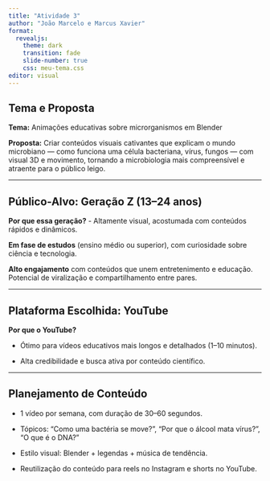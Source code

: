 ```yaml
---
title: "Atividade 3"
author: "João Marcelo e Marcus Xavier"
format: 
  revealjs:
    theme: dark
    transition: fade
    slide-number: true
    css: meu-tema.css  
editor: visual
---
```


## Tema e Proposta  

**Tema:** Animações educativas sobre microrganismos em Blender




**Proposta:** Criar conteúdos visuais cativantes que explicam o mundo microbiano — como funciona uma célula bacteriana, vírus, fungos — com visual 3D e movimento, tornando a microbiologia mais compreensível e atraente para o público leigo.

------------------------------------------------------------------------

## Público-Alvo: Geração Z (13–24 anos)  

**Por que essa geração?**
- Altamente visual, acostumada com conteúdos rápidos e dinâmicos.     

**Em fase de estudos** (ensino médio ou superior), com curiosidade sobre ciência e tecnologia.      

**Alto engajamento** com conteúdos que unem entretenimento e educação.      Potencial de viralização e compartilhamento entre pares.

------------------------------------------------------------------------

## Plataforma Escolhida: YouTube

**Por que o YouTube?**     

- Ótimo para vídeos educativos mais longos e detalhados (1–10 minutos).   

- Alta credibilidade e busca ativa por conteúdo científico.      

------------------------------------------------------------------------

## Planejamento de Conteúdo  

- 1 vídeo por semana, com duração de 30–60 segundos.     

- Tópicos: “Como uma bactéria se move?”, “Por que o álcool mata vírus?”, “O que é o DNA?”     

- Estilo visual: Blender + legendas + música de tendência.    
  
- Reutilização do conteúdo para reels no Instagram e shorts no YouTube.